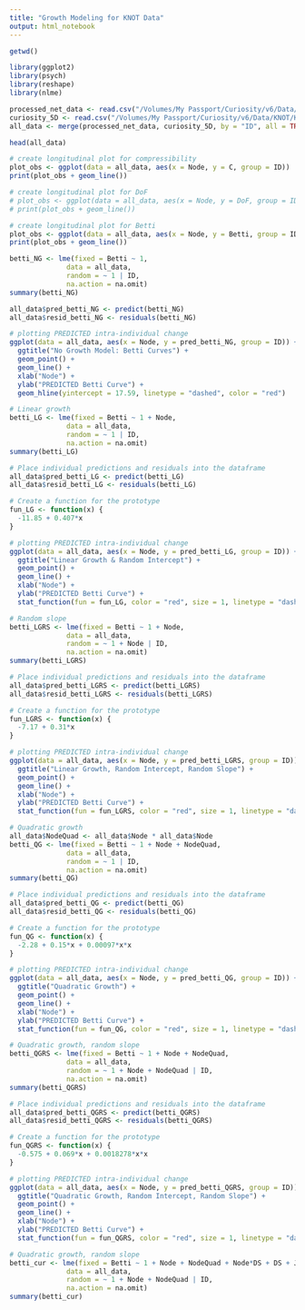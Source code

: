 ```yaml
---
title: "Growth Modeling for KNOT Data"
output: html_notebook
---
```


```r
getwd()
```

```r
library(ggplot2)
library(psych)
library(reshape)
library(nlme)
```

```r
processed_net_data <- read.csv("/Volumes/My Passport/Curiosity/v6/Data/KNOT/KNOT_data.csv", header = TRUE)
curiosity_5D <- read.csv("/Volumes/My Passport/Curiosity/v6/Data/KNOT/KNOT_5D.csv", header = TRUE)
all_data <- merge(processed_net_data, curiosity_5D, by = "ID", all = TRUE)
```

```r
head(all_data)
```


```r
# create longitudinal plot for compressibility
plot_obs <- ggplot(data = all_data, aes(x = Node, y = C, group = ID))
print(plot_obs + geom_line())
```

```r
# create longitudinal plot for DoF
# plot_obs <- ggplot(data = all_data, aes(x = Node, y = DoF, group = ID))
# print(plot_obs + geom_line())
```

```r
# create longitudinal plot for Betti
plot_obs <- ggplot(data = all_data, aes(x = Node, y = Betti, group = ID))
print(plot_obs + geom_line())
```


```r
betti_NG <- lme(fixed = Betti ~ 1, 
              data = all_data,
              random = ~ 1 | ID, 
              na.action = na.omit)
summary(betti_NG)
```


```r
all_data$pred_betti_NG <- predict(betti_NG)
all_data$resid_betti_NG <- residuals(betti_NG)
```

```r
# plotting PREDICTED intra-individual change
ggplot(data = all_data, aes(x = Node, y = pred_betti_NG, group = ID)) +
  ggtitle("No Growth Model: Betti Curves") +
  geom_point() + 
  geom_line() +
  xlab("Node") + 
  ylab("PREDICTED Betti Curve") +
  geom_hline(yintercept = 17.59, linetype = "dashed", color = "red")
```
```r
# Linear growth
betti_LG <- lme(fixed = Betti ~ 1 + Node, 
              data = all_data,
              random = ~ 1 | ID, 
              na.action = na.omit)
summary(betti_LG)
```

```r
# Place individual predictions and residuals into the dataframe
all_data$pred_betti_LG <- predict(betti_LG)
all_data$resid_betti_LG <- residuals(betti_LG)
```

```r
# Create a function for the prototype
fun_LG <- function(x) {
  -11.85 + 0.407*x
}
```

```r
# plotting PREDICTED intra-individual change
ggplot(data = all_data, aes(x = Node, y = pred_betti_LG, group = ID)) +
  ggtitle("Linear Growth & Random Intercept") +
  geom_point() + 
  geom_line() +
  xlab("Node") + 
  ylab("PREDICTED Betti Curve") +
  stat_function(fun = fun_LG, color = "red", size = 1, linetype = "dashed")
```

```r
# Random slope
betti_LGRS <- lme(fixed = Betti ~ 1 + Node, 
              data = all_data,
              random = ~ 1 + Node | ID, 
              na.action = na.omit)
summary(betti_LGRS)
```

```r
# Place individual predictions and residuals into the dataframe
all_data$pred_betti_LGRS <- predict(betti_LGRS)
all_data$resid_betti_LGRS <- residuals(betti_LGRS)
```

```r
# Create a function for the prototype
fun_LGRS <- function(x) {
  -7.17 + 0.31*x
}
```

```r
# plotting PREDICTED intra-individual change
ggplot(data = all_data, aes(x = Node, y = pred_betti_LGRS, group = ID)) +
  ggtitle("Linear Growth, Random Intercept, Random Slope") +
  geom_point() + 
  geom_line() +
  xlab("Node") + 
  ylab("PREDICTED Betti Curve") +
  stat_function(fun = fun_LGRS, color = "red", size = 1, linetype = "dashed")
```
```r
# Quadratic growth
all_data$NodeQuad <- all_data$Node * all_data$Node
betti_QG <- lme(fixed = Betti ~ 1 + Node + NodeQuad, 
              data = all_data,
              random = ~ 1 | ID, 
              na.action = na.omit)
summary(betti_QG)
```

```r
# Place individual predictions and residuals into the dataframe
all_data$pred_betti_QG <- predict(betti_QG)
all_data$resid_betti_QG <- residuals(betti_QG)
```

```r
# Create a function for the prototype
fun_QG <- function(x) {
  -2.28 + 0.15*x + 0.00097*x*x
}
```

```r
# plotting PREDICTED intra-individual change
ggplot(data = all_data, aes(x = Node, y = pred_betti_QG, group = ID)) +
  ggtitle("Quadratic Growth") +
  geom_point() + 
  geom_line() +
  xlab("Node") + 
  ylab("PREDICTED Betti Curve") +
  stat_function(fun = fun_QG, color = "red", size = 1, linetype = "dashed")
```

```r
# Quadratic growth, random slope
betti_QGRS <- lme(fixed = Betti ~ 1 + Node + NodeQuad, 
              data = all_data,
              random = ~ 1 + Node + NodeQuad | ID, 
              na.action = na.omit)
summary(betti_QGRS)
```

```r
# Place individual predictions and residuals into the dataframe
all_data$pred_betti_QGRS <- predict(betti_QGRS)
all_data$resid_betti_QGRS <- residuals(betti_QGRS)
```

```r
# Create a function for the prototype
fun_QGRS <- function(x) {
  -0.575 + 0.069*x + 0.0018278*x*x
}
```

```r
# plotting PREDICTED intra-individual change
ggplot(data = all_data, aes(x = Node, y = pred_betti_QGRS, group = ID)) +
  ggtitle("Quadratic Growth, Random Intercept, Random Slope") +
  geom_point() + 
  geom_line() +
  xlab("Node") + 
  ylab("PREDICTED Betti Curve") +
  stat_function(fun = fun_QGRS, color = "red", size = 1, linetype = "dashed")
```

```r
# Quadratic growth, random slope
betti_cur <- lme(fixed = Betti ~ 1 + Node + NodeQuad + Node*DS + DS + JE + ST + SC + TS + num_nodes + num_edges, 
              data = all_data,
              random = ~ 1 + Node + NodeQuad | ID, 
              na.action = na.omit)
summary(betti_cur)
```

